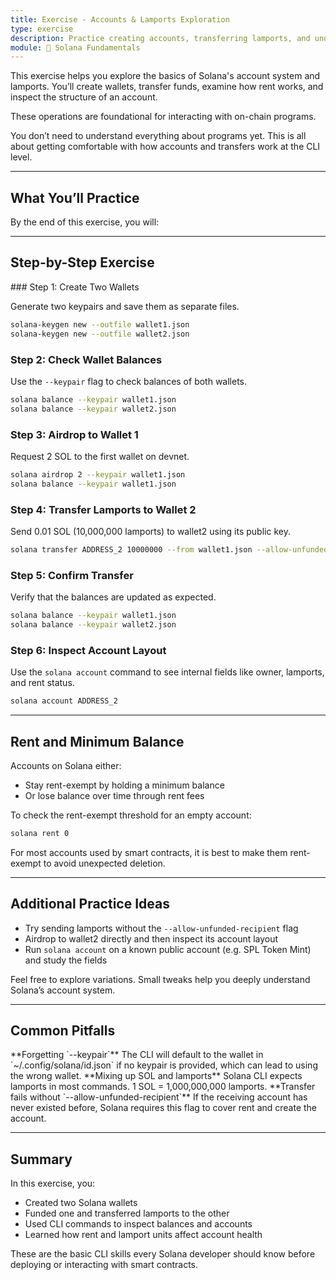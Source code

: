 ```yaml
---
title: Exercise - Accounts & Lamports Exploration
type: exercise
description: Practice creating accounts, transferring lamports, and understanding rent and data layout.
module: 🧱 Solana Fundamentals
---
```



This exercise helps you explore the basics of Solana's account system and lamports. You’ll create wallets, transfer funds, examine how rent works, and inspect the structure of an account.

These operations are foundational for interacting with on-chain programs.

<Callout type="info">
You don’t need to understand everything about programs yet. This is all about getting comfortable with how accounts and transfers work at the CLI level.
</Callout>

---

## What You’ll Practice

<Callout type="info">
By the end of this exercise, you will:

</Callout>

---

## Step-by-Step Exercise

<Steps>
<Step>
### Step 1: Create Two Wallets

Generate two keypairs and save them as separate files.

```bash
solana-keygen new --outfile wallet1.json
solana-keygen new --outfile wallet2.json
````

</Step>

<Step>

### Step 2: Check Wallet Balances

Use the `--keypair` flag to check balances of both wallets.

```bash
solana balance --keypair wallet1.json
solana balance --keypair wallet2.json
```

</Step>

<Step>

### Step 3: Airdrop to Wallet 1

Request 2 SOL to the first wallet on devnet.

```bash
solana airdrop 2 --keypair wallet1.json
solana balance --keypair wallet1.json
```

</Step>

<Step>

### Step 4: Transfer Lamports to Wallet 2

Send 0.01 SOL (10,000,000 lamports) to wallet2 using its public key.

```bash
solana transfer ADDRESS_2 10000000 --from wallet1.json --allow-unfunded-recipient
```

</Step>

<Step>

### Step 5: Confirm Transfer

Verify that the balances are updated as expected.

```bash
solana balance --keypair wallet1.json
solana balance --keypair wallet2.json
```

</Step>

<Step>

### Step 6: Inspect Account Layout

Use the `solana account` command to see internal fields like owner, lamports, and rent status.

```bash
solana account ADDRESS_2
```

</Step>
</Steps>

-----

## Rent and Minimum Balance

Accounts on Solana either:

  * Stay rent-exempt by holding a minimum balance
  * Or lose balance over time through rent fees

To check the rent-exempt threshold for an empty account:

```bash
solana rent 0
```

<Callout type="tip">
For most accounts used by smart contracts, it is best to make them rent-exempt to avoid unexpected deletion.
</Callout>

-----

## Additional Practice Ideas

  * Try sending lamports without the `--allow-unfunded-recipient` flag
  * Airdrop to wallet2 directly and then inspect its account layout
  * Run `solana account` on a known public account (e.g. SPL Token Mint) and study the fields

<Callout type="info">
Feel free to explore variations. Small tweaks help you deeply understand Solana’s account system.
</Callout>

-----

## Common Pitfalls

<Callout type="warn">
**Forgetting `--keypair`**
The CLI will default to the wallet in `~/.config/solana/id.json` if no keypair is provided, which can lead to using the wrong wallet.
</Callout>

<Callout type="warn">
**Mixing up SOL and lamports**
Solana CLI expects lamports in most commands. 1 SOL = 1,000,000,000 lamports.
</Callout>

<Callout type="warn">
**Transfer fails without `--allow-unfunded-recipient`**
If the receiving account has never existed before, Solana requires this flag to cover rent and create the account.
</Callout>

-----

## Summary

In this exercise, you:

  * Created two Solana wallets
  * Funded one and transferred lamports to the other
  * Used CLI commands to inspect balances and accounts
  * Learned how rent and lamport units affect account health

These are the basic CLI skills every Solana developer should know before deploying or interacting with smart contracts.
